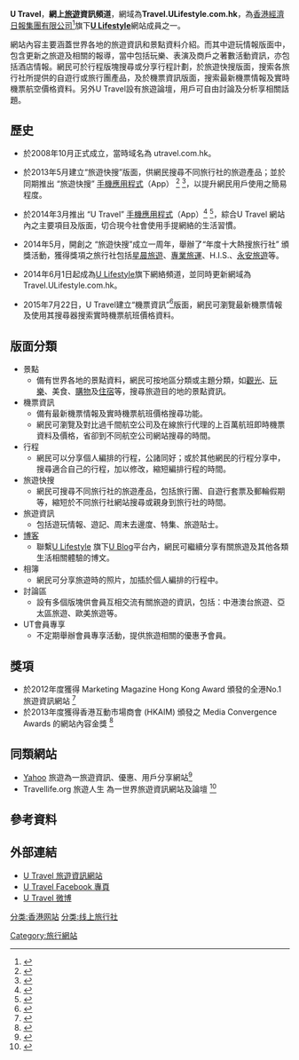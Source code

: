 {{Infobox website
| name            = U Travel
| logo            = U_Travel_Logo.PNG
| logo_size       = 250px
| logo_caption    = UTravel官方Logo
| type            = 網上旅遊資訊平台
| url             = {{URL|http://travel.ulifestyle.com.hk}}
| alexa           = {{IncreaseNegative}} 79  ({{as of|2015|04|04|alt=Apr 2015}})<ref name="alexa">{{cite web |url= http://www.alexa.com/siteinfo/ulifestyle.com.hk |title= ulifestyle.com.hk Site Info |publisher= [[Alexa_Internet|Alexa Internet]] |accessdate= 2015-04-01 |archive-date= 2021-10-29 |archive-url= https://web.archive.org/web/20211029215454/https://www.alexa.com/siteinfo/ulifestyle.com.hk |dead-url= no }}</ref><!--Updated monthly by OKBot.-->
| language        = 繁體中文
| launch_date     = {{Start date and age|2008|10}}
| current_status  = 活跃
}}

'''U Travel'''，'''網上[[旅遊|旅遊]]資訊頻道'''，網域為''' Travel.ULifestyle.com.hk'''，為[[香港經濟日報集團有限公司|香港經濟日報集團有限公司]]<ref name="香港經濟日報集團有限公司">{{cite web |url= http://www.hket.com/eti/info/group/ |title= 香港經濟日報集團 成員網站 |publisher= [[香港經濟日報集團|香港經濟日報集團]] |deadurl= yes |archiveurl= https://web.archive.org/web/20140706181002/http://www.hket.com/eti/info/group/ |archivedate= 2014-07-06 |accessdate= 2014-09-17 }}</ref>旗下'''[[U_Lifestyle|U Lifestyle]]'''網站成員之一。

網站內容主要涵蓋世界各地的旅遊資訊和景點資料介紹。而其中遊玩情報版面中，包含更新之旅遊及相關的報導，當中包括玩樂、表演及商戶之著數活動資訊，亦包括酒店情報。網民可於行程版塊搜尋或分享行程計劃，於旅遊快搜版面，搜索各旅行社所提供的自遊行或旅行團產品，及於機票資訊版面，搜索最新機票情報及實時機票航空價格資料。另外U Travel設有旅遊論壇，用戶可自由討論及分析享相關話題。

== 歷史 ==
* 於2008年10月正式成立，當時域名為 utravel.com.hk。

* 於2013年5月建立“旅遊快搜”版面，供網民搜尋不同旅行社的旅遊產品；並於同期推出 “旅遊快搜” [[手機應用程式|手機應用程式]]（App） <ref name="Google Play 旅遊快搜手機應用程式">{{cite web  |url= https://play.google.com/store/apps/details?id=com.hket.utravel.activity  |title= Google Play 旅遊快搜手機應用程式  |publisher= Google Play  |access-date= 2014-09-17  |archive-date= 2019-05-19  |archive-url= https://web.archive.org/web/20190519144624/https://play.google.com/store/apps/details?id=com.hket.utravel.activity  |dead-url= no  }}</ref>  <ref name= "App Store 旅遊快搜手機應用程式">{{cite web |url= https://itunes.apple.com/us/app/lu-you-kuai-sou/id669911081 |title= App Store 旅遊快搜手機應用程式 |publisher= App Store |access-date= 2014-09-17 |archive-date= 2016-03-07 |archive-url= https://web.archive.org/web/20160307092257/https://itunes.apple.com/us/app/lu-you-kuai-sou/id669911081 |dead-url= no }}</ref>，以提升網民用戶使用之簡易程度。

* 於2014年3月推出 “U Travel” [[手機應用程式|手機應用程式]]（App）<ref name="Google Play U Travel手機應用程式">{{cite web  |url= https://play.google.com/store/apps/details?id=com.hket.utravel.info.activity  |title= Google Play U Travel手機應用程式  |publisher= Google Play  |access-date= 2014-09-17  |archive-date= 2019-05-22  |archive-url= https://web.archive.org/web/20190522112825/https://play.google.com/store/apps/details?id=com.hket.utravel.info.activity  |dead-url= no  }}</ref>  <ref name= "App Store U Travel手機應用程式">{{cite web |url= https://itunes.apple.com/en/app/u-travel/id794842335?mt=8 |title= App Store U Travel手機應用程式 |publisher= App Store |access-date= 2014-09-17 |archive-date= 2016-03-07 |archive-url= https://web.archive.org/web/20160307053653/https://itunes.apple.com/en/app/u-travel/id794842335?mt=8 |dead-url= no }}</ref>，綜合U Travel 網站內之主要項目及版面，切合現今社會使用手提網絡的生活習慣。

* 2014年5月，開創之 “旅遊快搜”成立一周年，舉辦了“年度十大熱搜旅行社” 頒獎活動，獲得獎項之旅行社包括[[星晨旅遊|星晨旅遊]]、[[專業旅運|專業旅運]]、H.I.S.、[[永安旅遊|永安旅遊]]等。

* 2014年6月1日起成為[[U_Lifestyle|U Lifestyle]]旗下網絡頻道，並同時更新網域為 Travel.ULifestyle.com.hk。

* 2015年7月22日，U Travel建立“機票資訊”<ref name="U Travel 機票資訊">{{cite web |url= http://travel.ulifestyle.com.hk/flight/ |title= U Travel 機票資訊 |publisher= U Travel |access-date= 2015-07-22 |archive-url= https://web.archive.org/web/20150722151325/http://travel.ulifestyle.com.hk/flight/ |archive-date= 2015-07-22 |dead-url= yes }}</ref>版面，網民可瀏覽最新機票情報及使用其搜尋器搜索實時機票航班價格資料。

== 版面分類 ==
* 景點
**備有世界各地的景點資料，網民可按地區分類或主題分類，如[[觀光|觀光]]、[[玩樂|玩樂]]、美食、[[購物|購物]]及[[住宿|住宿]]等，搜尋旅遊目的地的景點資訊。
* 機票資訊
**備有最新機票情報及實時機票航班價格搜尋功能。
**網民可瀏覽及對比過千間航空公司及在線旅行代理的上百萬航班即時機票資料及價格，省卻到不同航空公司網站搜尋的時間。
*行程
**網民可以分享個人編排的行程，公諸同好；或於其他網民的行程分享中，搜尋適合自己的行程，加以修改，縮短編排行程的時間。
*旅遊快搜
**網民可搜尋不同旅行社的旅遊產品，包括旅行團、自遊行套票及郵輪假期等，縮短於不同旅行社網站搜尋或親身到旅行社的時間。
*旅遊資訊
**包括遊玩情報、遊記、周末去邊度、特集、旅遊貼士。
*[[博客|博客]]
**聯繫[[U_Lifestyle|U Lifestyle]] 旗下[[U_Blog|U Blog]]平台內，網民可繼續分享有關旅遊及其他各類生活相關體驗的博文。
*相簿
**網民可分享旅遊時的照片，加插於個人編排的行程中。
*討論區
**設有多個版塊供會員互相交流有關旅遊的資訊，包括：中港澳台旅遊、亞太區旅遊、歐美旅遊等。
*UT會員專享
**不定期舉辦會員專享活動，提供旅遊相關的優惠予會員。

== 獎項 ==
* 於2012年度獲得 Marketing Magazine Hong Kong Award 頒發的全港No.1 旅遊資訊網站 <ref name="Marketing Magazine Hong Kong Award">{{cite web  |url= http://www.marketing-interactive.com/  |title= Marketing Magazine Hong Kong Award  |publisher= Marketing Magazine Hong Kong Award  |accessdate= 2014-09-17  |archive-date= 2011-02-25  |archive-url= https://web.archive.org/web/20110225093155/http://marketing-interactive.com/  |dead-url= no  }}</ref>
* 於2013年度獲得香港互動市場商會 (HKAIM) 頒發之 Media Convergence Awards 的網站內容金獎 <ref name="香港互動市場商會">{{cite web  |url= http://www.hkaim.org/  |title= 香港互動市場商會網站  |publisher= 香港互動市場商會  |access-date= 2014-09-17  |archive-date= 2022-01-18  |archive-url= https://web.archive.org/web/20220118162011/https://www.hkaim.org/  |dead-url= no  }}</ref>

== 同類網站 ==
* [[Yahoo|Yahoo]] 旅遊為一旅遊資訊、優惠、用戶分享網站<ref name="Yahoo旅遊">{{cite web  |url= https://hk.gotrip.travel.yahoo.net/  |title= Yahoo旅遊  |publisher= Yahoo  |deadurl= yes  |archiveurl= https://archive.is/20140917031223/https://hk.gotrip.travel.yahoo.net/  |archivedate= 2014-09-17  |accessdate= 2014-09-17  }}</ref>
* Travellife.org 旅遊人生 為一世界旅遊資訊網站及論壇 <ref name="旅遊人生">{{cite web  |url= http://www.travellife.org/  |title= 旅遊人生  |publisher= 旅遊人生  |access-date= 2014-09-17  |archive-url= https://web.archive.org/web/20121002223918/http://www.travellife.org/  |archive-date= 2012-10-02  |dead-url= yes  }}</ref>

== 參考資料 ==
<references />

== 外部連結 ==
*[http://travel.ulifestyle.com.hk  U Travel 旅遊資訊網站] {{Wayback|url=http://travel.ulifestyle.com.hk/ |date=20220116034437 }}
*[https://www.facebook.com/UTravel.com.hk U Travel Facebook 專頁] {{Wayback|url=https://www.facebook.com/UTravel.com.hk |date=20210214011140 }}
*[http://weibo.com/utravel  U Travel 微博] {{Wayback|url=http://weibo.com/utravel |date=20211023050636 }}

[[分类:香港网站|分类:香港网站]]
[[分类:线上旅行社|分类:线上旅行社]]
[[Category:旅行網站|Category:旅行網站]]